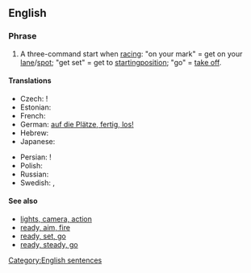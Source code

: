 ==English==

===Phrase===
{{en-phrase|[[on]] [[your]] [[mark]], [[get]] [[set]], [[go]]!}}

# A three-command start when [[racing]]: "on your mark" = get on your [[lane]]/[[spot]]; "get set" = get to [[starting ]][[position]]; "go" = [[take off]].

====Translations====
{{rftrans}}
{{trans-top|three-command start of racing}}
* Czech: {{t-|cs|připravit se, pozor, start}}!
* Estonian: {{t|et|kohtadele, valmisolla, läks}}
* French: {{t|fr|à vos marques, prêts, partez}}
* German: [[auf die Plätze, fertig, los!]]
* Hebrew: {{t|he|למקומות, היכון, צא!|tr=la-mekomot, hikkon, tse!|sc=Hebr}}
* Japanese: {{t|ja|位置について、用意、ドン!|tr=ichi-ni tsuite, yōi, don!|sc=Jpan}}
{{trans-mid}}
* Persian: {{t|fa|بجای خود،آماده، حرکت|xs=Persian}}!
* Polish: {{t|pl|na miejsca, gotowi, start!}}
* Russian: {{t|ru|на старт, внимание, марш|alt=на старт, внимание, марш!|tr=na stárt, vnimánije, marš!}}
* Swedish: {{t|sv|klara, färdiga, gå}}, {{t|sv|på era platser, färdiga, gå}}
{{trans-bottom}}

====See also====
* [[lights, camera, action]]
* [[ready, aim, fire]]
* [[ready, set, go]]
* [[ready, steady, go]]

[[Category:English sentences]]